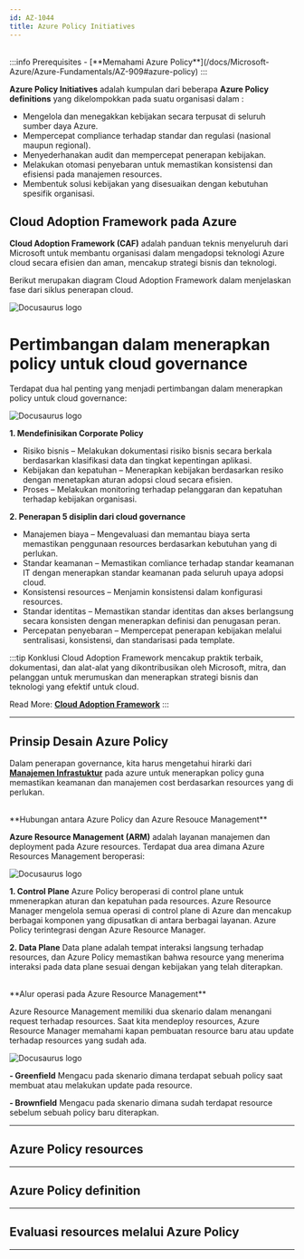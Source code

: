 ```yaml
---
id: AZ-1044
title: Azure Policy Initiatives
---
```


<br/>
:::info Prerequisites
- [**Memahami Azure Policy**](/docs/Microsoft-Azure/Azure-Fundamentals/AZ-909#azure-policy)
:::

**Azure Policy Initiatives** adalah kumpulan dari beberapa **Azure Policy definitions** 
yang dikelompokkan pada suatu organisasi dalam :
- Mengelola dan menegakkan kebijakan secara terpusat di seluruh sumber daya Azure.
- Mempercepat compliance terhadap standar dan regulasi (nasional maupun regional).
- Menyederhanakan audit dan mempercepat penerapan kebijakan.
- Melakukan otomasi penyebaran untuk memastikan konsistensi dan efisiensi pada manajemen resources.
- Membentuk solusi kebijakan yang disesuaikan dengan kebutuhan spesifik organisasi.

## Cloud Adoption Framework pada Azure

**Cloud Adoption Framework (CAF)** adalah panduan teknis menyeluruh dari Microsoft untuk membantu organisasi 
dalam mengadopsi teknologi Azure cloud secara efisien dan aman, mencakup strategi bisnis dan teknologi.

Berikut merupakan diagram Cloud Adoption Framework dalam menjelaskan fase dari siklus penerapan cloud.

![Docusaurus logo](/img/az104/2.png)
<br/>

# Pertimbangan dalam menerapkan policy untuk cloud governance

Terdapat dua hal penting yang menjadi pertimbangan dalam menerapkan policy untuk cloud governance:

![Docusaurus logo](/img/az104/3.png)

**1. Mendefinisikan Corporate Policy**
- Risiko bisnis – Melakukan dokumentasi risiko bisnis secara berkala berdasarkan klasifikasi data dan tingkat kepentingan aplikasi.
- Kebijakan dan kepatuhan – Menerapkan kebijakan berdasarkan resiko dengan menetapkan aturan adopsi cloud secara efisien.
- Proses – Melakukan monitoring terhadap pelanggaran dan kepatuhan terhadap kebijakan organisasi.


**2. Penerapan 5 disiplin dari cloud governance**
- Manajemen biaya – Mengevaluasi dan memantau biaya serta memastikan penggunaan resources berdasarkan kebutuhan yang di perlukan.
- Standar keamanan – Memastikan comliance terhadap standar keamanan IT dengan menerapkan standar keamanan pada seluruh upaya adopsi cloud.
- Konsistensi resources – Menjamin konsistensi dalam konfigurasi resources.
- Standar identitas – Memastikan standar identitas dan akses berlangsung secara konsisten dengan menerapkan definisi dan penugasan peran.
- Percepatan penyebaran – Mempercepat penerapan kebijakan melalui sentralisasi, konsistensi, dan standarisasi pada template.

:::tip Konklusi
Cloud Adoption Framework mencakup praktik terbaik, dokumentasi, dan alat-alat yang dikontribusikan oleh Microsoft, 
mitra, dan pelanggan untuk merumuskan dan menerapkan strategi bisnis dan teknologi yang efektif untuk cloud.

Read More: [**Cloud Adoption Framework**](https://learn.microsoft.com/en-us/azure/cloud-adoption-framework/)
:::

---------------------------------------------------------------------------------------------------------------------------------------------------

## Prinsip Desain Azure Policy

Dalam penerapan governance, kita harus mengetahui hirarki dari 
[**Manajemen Infrastuktur**](/docs/Microsoft-Azure/Azure-Fundamentals/AZ-904#management-infrastructure)
pada azure untuk menerapkan policy guna memastikan keamanan dan manajemen cost berdasarkan resources yang di perlukan.

<br/>
**Hubungan antara Azure Policy dan Azure Resouce Management**

**Azure Resource Management (ARM)** adalah layanan manajemen dan deployment pada Azure resources.
Terdapat dua area dimana Azure Resources Management beroperasi:

![Docusaurus logo](/img/az104/4.png)

**1. Control Plane**
Azure Policy beroperasi di control plane untuk mmenerapkan aturan dan kepatuhan pada resources. 
Azure Resource Manager mengelola semua operasi di control plane di Azure dan mencakup berbagai komponen yang dipusatkan 
di antara berbagai layanan. Azure Policy terintegrasi dengan Azure Resource Manager.


**2. Data Plane**
Data plane adalah tempat interaksi langsung terhadap resources, dan Azure Policy memastikan bahwa resource yang 
menerima interaksi pada data plane sesuai dengan kebijakan yang telah diterapkan.


<br/>
**Alur operasi pada Azure Resource Management**

Azure Resource Management memiliki dua skenario dalam menangani request terhadap resources.
Saat kita mendeploy resources, Azure Resource Manager memahami kapan pembuatan resource baru atau update terhadap resources yang sudah ada.

![Docusaurus logo](/img/az104/5.png)

**- Greenfield**
Mengacu pada skenario dimana terdapat sebuah policy saat membuat atau melakukan update pada resource.

**- Brownfield** 
Mengacu pada skenario dimana sudah terdapat resource sebelum sebuah policy baru diterapkan.

---------------------------------------------------------------------------------------------------------------------------------------------------


## Azure Policy resources


---------------------------------------------------------------------------------------------------------------------------------------------------

## Azure Policy definition


---------------------------------------------------------------------------------------------------------------------------------------------------

## Evaluasi resources melalui Azure Policy 


---------------------------------------------------------------------------------------------------------------------------------------------------